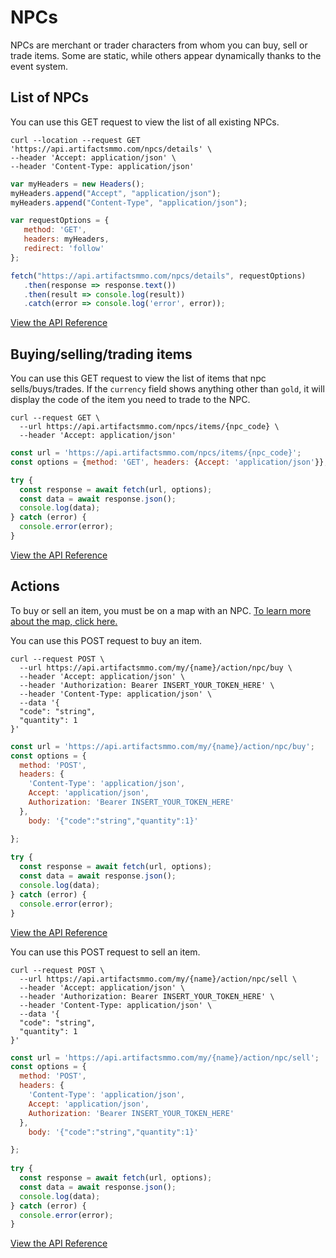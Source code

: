 # NPCs 
 
NPCs are merchant or trader characters from whom you can buy, sell or trade items. Some are static, while others appear dynamically thanks to the event system. 

## List of NPCs

You can use this GET request to view the list of all existing NPCs.
 
```http filename="cURL" copy
curl --location --request GET 'https://api.artifactsmmo.com/npcs/details' \
--header 'Accept: application/json' \
--header 'Content-Type: application/json'
```
```js filename="Javascript" copy
var myHeaders = new Headers();
myHeaders.append("Accept", "application/json");
myHeaders.append("Content-Type", "application/json");

var requestOptions = {
   method: 'GET',
   headers: myHeaders,
   redirect: 'follow'
}; 

fetch("https://api.artifactsmmo.com/npcs/details", requestOptions)
   .then(response => response.text())
   .then(result => console.log(result))
   .catch(error => console.log('error', error));
```
[View the API Reference](https://api.artifactsmmo.com/docs/#/operations/get_all_npcs_npcs_details_get)

## Buying/selling/trading items

You can use this GET request to view the list of items that npc sells/buys/trades. 
If the `currency` field shows anything other than `gold`, it will display the code of the item you need to trade to the NPC.
 
```http filename="cURL" copy
curl --request GET \
  --url https://api.artifactsmmo.com/npcs/items/{npc_code} \
  --header 'Accept: application/json'
```
```js filename="Javascript" copy
const url = 'https://api.artifactsmmo.com/npcs/items/{npc_code}';
const options = {method: 'GET', headers: {Accept: 'application/json'}};

try {
  const response = await fetch(url, options);
  const data = await response.json();
  console.log(data);
} catch (error) {
  console.error(error);
}
```

[View the API Reference](https://api.artifactsmmo.com/docs/#/operations/get_npc_items_npcs_items__code__get)

## Actions

To buy or sell an item, you must be on a map with an NPC. [To learn more about the map, click here.](https://docs.artifactsmmo.com/concepts/maps_and_movement)

You can use this POST request to buy an item.

```http filename="cURL" copy
curl --request POST \
  --url https://api.artifactsmmo.com/my/{name}/action/npc/buy \
  --header 'Accept: application/json' \
  --header 'Authorization: Bearer INSERT_YOUR_TOKEN_HERE' \
  --header 'Content-Type: application/json' \
  --data '{
  "code": "string",
  "quantity": 1
}'
```
```js filename="Javascript" copy
const url = 'https://api.artifactsmmo.com/my/{name}/action/npc/buy';
const options = {
  method: 'POST',
  headers: {
    'Content-Type': 'application/json',
    Accept: 'application/json',
    Authorization: 'Bearer INSERT_YOUR_TOKEN_HERE'
  },
    body: '{"code":"string","quantity":1}'

};
  
try {
  const response = await fetch(url, options);
  const data = await response.json();
  console.log(data);
} catch (error) {
  console.error(error);
}
```
[View the API Reference](https://api.artifactsmmo.com/docs/#/operations/action_npc_buy_item_my__name__action_npc_buy_post)

You can use this POST request to sell an item.

```http filename="cURL" copy
curl --request POST \
  --url https://api.artifactsmmo.com/my/{name}/action/npc/sell \
  --header 'Accept: application/json' \
  --header 'Authorization: Bearer INSERT_YOUR_TOKEN_HERE' \
  --header 'Content-Type: application/json' \
  --data '{
  "code": "string",
  "quantity": 1
}'
```
```js filename="Javascript" copy
const url = 'https://api.artifactsmmo.com/my/{name}/action/npc/sell';
const options = {
  method: 'POST',
  headers: {
    'Content-Type': 'application/json',
    Accept: 'application/json',
    Authorization: 'Bearer INSERT_YOUR_TOKEN_HERE'
  },
    body: '{"code":"string","quantity":1}'

};
  
try {
  const response = await fetch(url, options);
  const data = await response.json();
  console.log(data);
} catch (error) {
  console.error(error);
}
```
[View the API Reference](https://api.artifactsmmo.com/docs/#/operations/action_npc_buy_item_my__name__action_npc_buy_post)